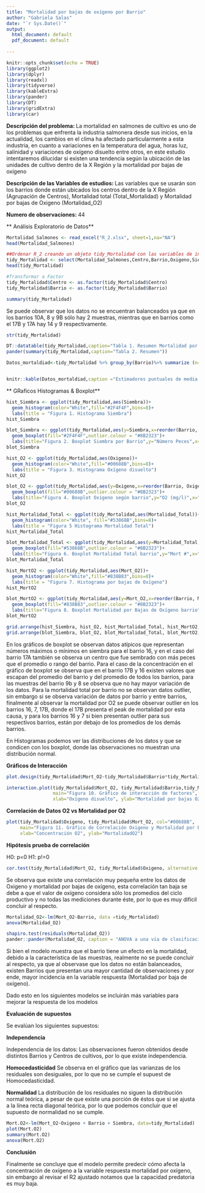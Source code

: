 ```yaml
---
title: "Mortalidad por bajas de oxígeno por Barrio"
author: "Gabriela Salas"
date: "`r Sys.Date()`"
output:
  html_document: default
  pdf_document: default
  
---
```


```r
knitr::opts_chunk$set(echo = TRUE)
library(ggplot2)
library(dplyr)
library(readxl)
library(tidyverse)
library(kableExtra)
library(pander)
library(DT)
library(gridExtra)
library(car)
```

**Descripción del problema: **
La mortalidad en salmones de cultivo es uno de los problemas que enfrenta la industria salmonera desde sus inicios, en la actualidad, los cambios en el clima ha afectado particularmente a esta industria, en cuanto a variaciones en la temperatura del agua, horas luz, salinidad y variaciones de oxígeno disuelto entre otros, en este estudio intentaremos dilucidar si existen una tendencia según la ubicación de las unidades de cultivo dentro de la X Región y la mortalidad por bajas de oxígeno 


**Descripción de las Variables de estudios: **
Las variables que se usarán son los barrios donde están ubicados los centros dentro de la X Región (Agrupación de Centros), Mortalidad total (Total_Mortalidad) y Mortalidad por bajas de Oxigeno (Mortalidad_O2)


**Numero de observaciones: ** 44



** Análisis Exploratorio de Datos**

```r
Mortalidad_Salmones <- read_excel("R_2.xlsx", sheet=1,na="NA")
head(Mortalidad_Salmones)

```


```r
##Ordenar R_2 creando un objeto tidy_Mortalidad con las variables de interés:
tidy_Mortalidad <- select(Mortalidad_Salmones,Centro,Barrio,Oxigeno,Siembra,Mortalidad_Total,Mort_O2)
head(tidy_Mortalidad)

#Transformar a Factor
tidy_Mortalidad$Centro <- as.factor(tidy_Mortalidad$Centro)
tidy_Mortalidad$Barrio <- as.factor(tidy_Mortalidad$Barrio)

summary(tidy_Mortalidad)


```


Se puede observar que los datos no se encuentran balanceados ya que en los barrios 10A, 8 y 9B sólo hay 2 muestras, mientras que en barrios como el 17B y 17A hay 14 y 9 respectivamente.



```r

str(tidy_Mortalidad)
```


```r
DT::datatable(tidy_Mortalidad,caption="Tabla 1. Resumen Mortalidad por Oxigeno por centro y Barrio")
pander(summary(tidy_Mortalidad,caption="Tabla 2. Resumen"))

Datos_mortaldiad<-tidy_Mortalidad %>% group_by(Barrio)%>% summarize (n=n(),sum(Mort_O2), mean(Mort_O2), median(Mort_O2), max(Mort_O2), Variance= var(Mort_O2) )


knitr::kable(Datos_mortaldiad,caption ="Estimadores puntuales de media y varianza")
```


** GRaficos Histogramas & Boxplot**


```r
hist_Siembra <- ggplot(tidy_Mortalidad,aes(Siembra))+
  geom_histogram(color="White",fill="#2F4F4F",bins=8)+
  labs(title = "Figura 1. Histograma Siembra")
hist_Siembra

blot_Siembra <- ggplot(tidy_Mortalidad,aes(y=Siembra,x=reorder(Barrio, Siembra)))+
  geom_boxplot(fill="#2F4F4F",outlier.colour = "#8B2323")+
  labs(title="Figura 2. Boxplot Siembra por Barrio",y="Número Peces",x="Barrio")
blot_Siembra

hist_O2 <- ggplot(tidy_Mortalidad,aes(Oxigeno))+
  geom_histogram(color="White",fill="#00688B",bins=8)+
  labs(title = "Figura 3. Histograma Oxígeno disuelto")
hist_O2

blot_O2 <- ggplot(tidy_Mortalidad,aes(y=Oxigeno,x=reorder(Barrio, Oxigeno)))+
  geom_boxplot(fill="#00688B",outlier.colour = "#8B2323")+
  labs(title="Figura 4. Boxplot Oxigeno según barrio",y="O2 (mg/l)",x="Barrio")
blot_O2

hist_Mortalidad_Total <- ggplot(tidy_Mortalidad,aes(Mortalidad_Total))+
  geom_histogram(color="White", fill="#53868B",bins=8)+
  labs(title = "Figura 5 Histograma Mortalidad Total")
hist_Mortalidad_Total

blot_Mortalidad_Total <- ggplot(tidy_Mortalidad,aes(y=Mortalidad_Total,x=reorder(Barrio, Mortalidad_Total)))+
  geom_boxplot(fill="#53868B",outlier.colour = "#8B2323")+
  labs(title="Figura 6. Boxplot Mortalidad Total barrio",y="Mort #",x="Barrio")
blot_Mortalidad_Total

hist_MortO2 <- ggplot(tidy_Mortalidad,aes(Mort_O2))+
  geom_histogram(color="White",fill="#838B83",bins=8)+
  labs(title = "Figura 7. Histograma por bajas de Oxígeno")
hist_MortO2

blot_MortO2 <- ggplot(tidy_Mortalidad,aes(y=Mort_O2,x=reorder(Barrio, Mort_O2 )))+
  geom_boxplot(fill="#838B83",outlier.colour = "#8B2323")+
  labs(title="Figura 8. Boxplot Mortalidad por Bajas de Oxígeno barrio",y="Mort por Bajas de O2",x="Barrio")
blot_MortO2

grid.arrange(hist_Siembra, hist_O2, hist_Mortalidad_Total, hist_MortO2, ncol=2, nrow =2)
grid.arrange(blot_Siembra, blot_O2, blot_Mortalidad_Total, blot_MortO2, ncol=2, nrow =2)
```


En los gráficos de boxplot se observan datos atípicos que representan números máximos o mínimos en siembra para el barrio 16, y en el caso del barrio 17A también se observa un centro que fue sembrado con más peces que el promedio o rango del barrio. Para el caso de la concentración en el gráfico de boxplot se observa que en el barrio 17B y 16 existen valores que escapan del promedio del barrio y del promedio de todos los barrios, para las muestras del barrio 9b y 8 se observa que no hay mayor variación de los datos.
Para la mortalidad total por barrio no se observan datos outlier, sin embargo si se observa variación de datos por barrio y entre barrios, finalmente al observar la mortalidad por O2 se puede observar outlier en los barrios 16, 7, 17B, donde el 17B presenta el peak de mortalidad por esta causa, y para los barrios 16 y 7 si bien presentan outlier para sus respectivos barrios, están por debajo de los promedios de los demás barrios.

En Histogramas podemos ver las distribuciones de los datos y que se condicen con los boxplot, donde las observaciones no muestran una distribución normal.



**Gráficos de Interacción**

```r
plot.design(tidy_Mortalidad$Mort_O2~tidy_Mortalidad$Barrio*tidy_Mortalidad$Centro,main="Figura 9. Gráfico de interacción de factores",xlab="Factores", ylab="Mortalidad Oxigeno")

interaction.plot(tidy_Mortalidad$Mort_O2, tidy_Mortalidad$Barrio,tidy_Mortalidad$Oxigeno,
                 main="Figura 10. Gráfico de interacción de factores",
                 xlab="Oxígeno disuelto", ylab="Mortalidad por bajas O2", trace.label = "Barrio")

```
**Correlación de Datos O2 vs Mortalidad por O2**

```r
plot(tidy_Mortalidad$Oxigeno, tidy_Mortalidad$Mort_O2, col="#00688B",
     main="Figura 11. Gráfico de Correlación Oxigeno y Mortalidad por bajas de Oxigeno",
     xlab="Concentración O2", ylab="MortalidadO2")
```


**Hipótesis prueba de correlación**

H0: p=0
H1: p!=0

```r
cor.test(tidy_Mortalidad$Mort_O2, tidy_Mortalidad$Oxigeno, alternative = c("two.sided") )

```

Se observa que existe una correlación muy pequeña entre los datos de Oxigeno y mortalidad por bajas de oxígeno, esta correlación tan baja se debe a que el valor de oxígeno considera sólo los promedios del ciclo productivo y no todas las mediciones durante éste, por lo que es muy difícil concluir al respecto.


```r
Mortalidad_O2<-lm(Mort_O2~Barrio, data =tidy_Mortalidad)
anova(Mortalidad_O2)

shapiro.test(residuals(Mortalidad_O2))
pander::pander(Mortalidad_O2, caption = "ANOVA a una vía de clasificación.")
```

Si bien el modelo muestra que el barrio tiene un efecto en la mortalidad, debido a la característica de las muestras, realmente no se puede concluir al respecto, ya que al observase que los datos no están balanceados, existen Barrios que presentan una mayor cantidad de observaciones y por ende, mayor incidencia en la variable respuesta (Mortalidad por baja de oxígeno).

Dado esto en los siguientes modelos se incluirán más variables para mejorar la respuesta de los modelos


**Evaluación de supuestos**

Se evalúan los siguientes supuestos:

**Independencia** 

Independencia de los datos: Las observaciones fueron obtenidos desde distintos Barrios y Centros de cultivos, por lo que existe independencia.

**Homocedasticidad**
Se observa en el gráfico que las varianzas de los residuales son desiguales, por lo que no se cumple el supuest de Homocedasticidad.

**Normalidad**
La distribución de los residuales no siguen la distribución normal teórica, a pesar de que existe una porción de éstos que si se ajusta a la línea recta diagonal teórica, por lo que podemos concluir que el supuesto de normalidad no se cumple.


```r
Mort.O2<-lm(Mort_O2~Oxigeno + Barrio + Siembra, data=tidy_Mortalidad)
plot(Mort.O2)
summary(Mort.O2)
anova(Mort.O2)

```


**Conclusión**


Finalmente se concluye que el modelo permite predecir cómo afecta la concentración de oxígeno a la variable respuesta mortalidad por oxígeno, sin embargo al revisar el R2 ajustado notamos que la capacidad predatoria es muy baja.



